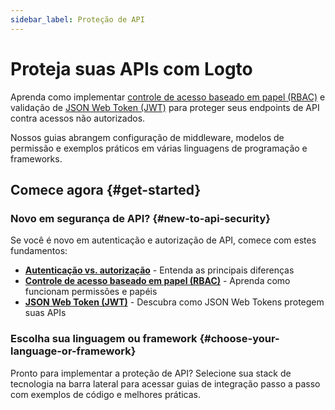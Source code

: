 ```yaml
---
sidebar_label: Proteção de API
---
```


# Proteja suas APIs com Logto

Aprenda como implementar [controle de acesso baseado em papel (RBAC)](/authorization/role-based-access-control) e validação de [JSON Web Token (JWT)](https://auth.wiki/jwt) para proteger seus endpoints de API contra acessos não autorizados.

Nossos guias abrangem configuração de middleware, modelos de permissão e exemplos práticos em várias linguagens de programação e frameworks.

## Comece agora \{#get-started}

### Novo em segurança de API? \{#new-to-api-security}

Se você é novo em autenticação e autorização de API, comece com estes fundamentos:

- **[Autenticação vs. autorização](/concepts/authn-vs-authz)** - Entenda as principais diferenças
- **[Controle de acesso baseado em papel (RBAC)](/authorization/role-based-access-control)** - Aprenda como funcionam permissões e papéis
- **[JSON Web Token (JWT)](https://auth.wiki/jwt)** - Descubra como JSON Web Tokens protegem suas APIs

### Escolha sua linguagem ou framework \{#choose-your-language-or-framework}

Pronto para implementar a proteção de API? Selecione sua stack de tecnologia na barra lateral para acessar guias de integração passo a passo com exemplos de código e melhores práticas.
